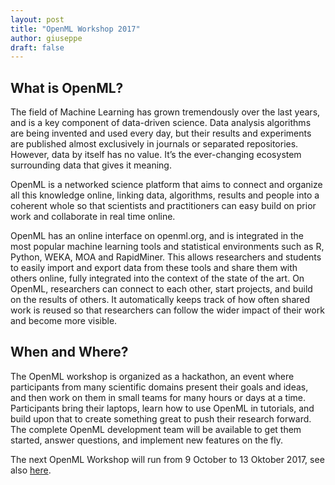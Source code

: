 ```yaml
---
layout: post
title: "OpenML Workshop 2017"
author: giuseppe
draft: false
---
```


## What is OpenML?

The field of Machine Learning has grown tremendously over the last years, and is a key component of data-driven science. Data analysis algorithms are being invented and used every day, but their results and experiments are published almost exclusively in journals or separated repositories. However, data by itself has no value. It’s the ever-changing ecosystem surrounding data that gives it meaning.

OpenML is a networked science platform that aims to connect and organize all this knowledge online, linking data, algorithms, results and people into a coherent whole so that scientists and practitioners can easy build on prior work and collaborate in real time online.

<!--more-->

OpenML has an online interface on openml.org, and is integrated in the most popular machine learning tools and statistical environments such as R, Python, WEKA, MOA and RapidMiner. This allows researchers and students to easily import and export data from these tools and share them with others online, fully integrated into the context of the state of the art. On OpenML, researchers can connect to each other, start projects, and build on the results of others. It automatically keeps track of how often shared work is reused so that researchers can follow the wider impact of their work and become more visible.

## When and Where?

The OpenML workshop is organized as a hackathon, an event where participants from many scientific domains present their goals and ideas, and then work on them in small teams for many hours or days at a time. Participants bring their laptops, learn how to use OpenML in tutorials, and build upon that to create something great to push their research forward. The complete OpenML development team will be available to get them started, answer questions, and implement new features on the fly.

The next OpenML Workshop will run from 9 October to 13 Oktober 2017, see also [here](http://hackathon.openml.org). 
